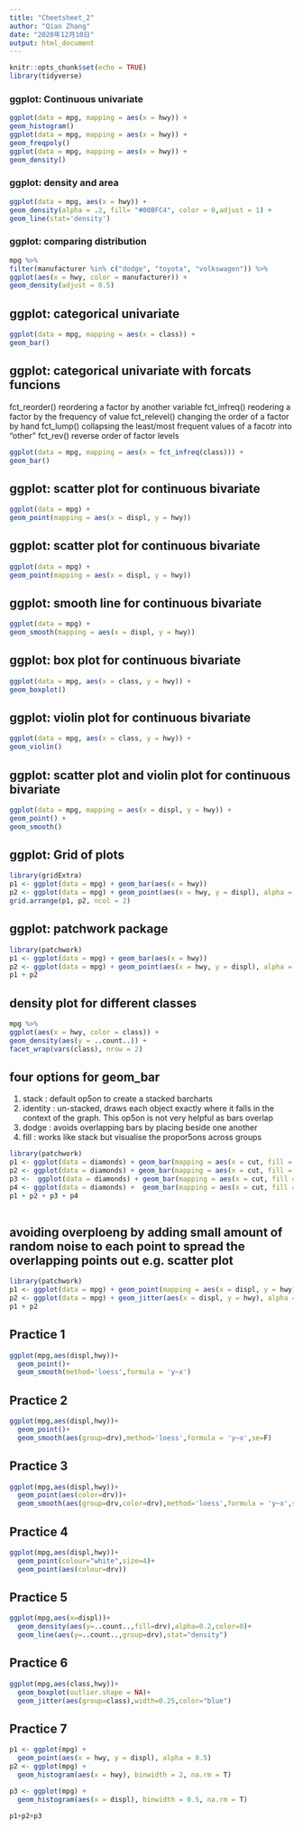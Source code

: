 ```yaml
---
title: "Cheetsheet_2"
author: "Qian Zhang"
date: "2020年12月10日"
output: html_document
---
```


```r
knitr::opts_chunk$set(echo = TRUE)
library(tidyverse)
```

### ggplot: Continuous univariate
```r
ggplot(data = mpg, mapping = aes(x = hwy)) +
geom_histogram()
ggplot(data = mpg, mapping = aes(x = hwy)) +
geom_freqpoly()
ggplot(data = mpg, mapping = aes(x = hwy)) +
geom_density()
```

### ggplot: density and area
```r
ggplot(data = mpg, aes(x = hwy)) +
geom_density(alpha = .2, fill= "#00BFC4", color = 0,adjust = 1) +
geom_line(stat='density') 
```

### ggplot: comparing distribution
```r
mpg %>%
filter(manufacturer %in% c("dodge", "toyota", "volkswagen")) %>%
ggplot(aes(x = hwy, color = manufacturer)) +
geom_density(adjust = 0.5)
```

## ggplot: categorical univariate
```r
ggplot(data = mpg, mapping = aes(x = class)) +
geom_bar()
```

## ggplot: categorical univariate with forcats funcions
fct_reorder() reordering a factor by another variable
fct_infreq() reodering a factor by the frequency of value
fct_relevel() changing the order of a factor by hand
fct_lump() collapsing the least/most frequent values of a facotr into “other”
fct_rev() reverse order of factor levels
```r
ggplot(data = mpg, mapping = aes(x = fct_infreq(class))) +
geom_bar()
```

## ggplot: scatter plot for continuous bivariate
```r
ggplot(data = mpg) +
geom_point(mapping = aes(x = displ, y = hwy))
```

## ggplot: scatter plot for continuous bivariate
```r
ggplot(data = mpg) +
geom_point(mapping = aes(x = displ, y = hwy))
```

## ggplot: smooth line for continuous bivariate 
```r
ggplot(data = mpg) +
geom_smooth(mapping = aes(x = displ, y = hwy))
```

## ggplot: box plot for continuous bivariate 
```r
ggplot(data = mpg, aes(x = class, y = hwy)) +
geom_boxplot()
```

## ggplot: violin plot for continuous bivariate 
```r
ggplot(data = mpg, aes(x = class, y = hwy)) +
geom_violin()
```

## ggplot: scatter plot and violin plot for continuous bivariate 
```r
ggplot(data = mpg, mapping = aes(x = displ, y = hwy)) +
geom_point() +
geom_smooth()
```

## ggplot: Grid of plots
```r
library(gridExtra)
p1 <- ggplot(data = mpg) + geom_bar(aes(x = hwy))
p2 <- ggplot(data = mpg) + geom_point(aes(x = hwy, y = displ), alpha = 0.5)
grid.arrange(p1, p2, ncol = 2)
```

## ggplot: patchwork package
```r
library(patchwork)
p1 <- ggplot(data = mpg) + geom_bar(aes(x = hwy))
p2 <- ggplot(data = mpg) + geom_point(aes(x = hwy, y = displ), alpha = 0.5)
p1 + p2
```

## density plot for different classes
```r
mpg %>%
ggplot(aes(x = hwy, color = class)) +
geom_density(aes(y = ..count..)) +
facet_wrap(vars(class), nrow = 2)
```

## four options for geom_bar
1. stack : default op5on to create a stacked barcharts
2. identity : un-stacked, draws each object exactly where it falls in the context of the graph. This op5on is not very helpful as bars overlap
3. dodge : avoids overlapping bars by placing beside one another
4. fill : works like stack but visualise the propor5ons across groups
```r
library(patchwork)
p1 <- ggplot(data = diamonds) + geom_bar(mapping = aes(x = cut, fill = clarity), position = "stack")
p2 <- ggplot(data = diamonds) + geom_bar(mapping = aes(x = cut, fill = clarity), position = "identity")
p3 <-  ggplot(data = diamonds) + geom_bar(mapping = aes(x = cut, fill = clarity), position = "dodge")
p4 <- ggplot(data = diamonds) +  geom_bar(mapping = aes(x = cut, fill = clarity), position = "fill")
p1 + p2 + p3 + p4
 
```

## avoiding overploeng by adding small amount of random noise to each point to spread the overlapping points out e.g. scatter plot
```r
library(patchwork)
p1 <- ggplot(data = mpg) + geom_point(mapping = aes(x = displ, y = hwy), position = "jitter", alpha = 0.5)
p2 <- ggplot(data = mpg) + geom_jitter(aes(x = displ, y = hwy), alpha = 0.5)
p1 + p2
```

## Practice 1
```r
ggplot(mpg,aes(displ,hwy))+
  geom_point()+
  geom_smooth(method='loess',formula = 'y~x')
```

## Practice 2
```r
ggplot(mpg,aes(displ,hwy))+
  geom_point()+
  geom_smooth(aes(group=drv),method='loess',formula = 'y~x',se=F)
```

## Practice 3
```r
ggplot(mpg,aes(displ,hwy))+
  geom_point(aes(color=drv))+
  geom_smooth(aes(group=drv,color=drv),method='loess',formula = 'y~x',se=F)
```

## Practice 4
```r
ggplot(mpg,aes(displ,hwy))+
  geom_point(colour="white",size=4)+
  geom_point(aes(colour=drv))
```

## Practice 5
```r
ggplot(mpg,aes(x=displ))+
  geom_density(aes(y=..count..,fill=drv),alpha=0.2,color=0)+
  geom_line(aes(y=..count..,group=drv),stat="density")
```

## Practice 6
```r
ggplot(mpg,aes(class,hwy))+
  geom_boxplot(outlier.shape = NA)+
  geom_jitter(aes(group=class),width=0.25,color="blue")
```

## Practice 7
```r
p1 <- ggplot(mpg) +
  geom_point(aes(x = hwy, y = displ), alpha = 0.5) 
p2 <- ggplot(mpg) +
  geom_histogram(aes(x = hwy), binwidth = 2, na.rm = T) 

p3 <- ggplot(mpg) +
  geom_histogram(aes(x = displ), binwidth = 0.5, na.rm = T) 

p1+p2+p3
```

